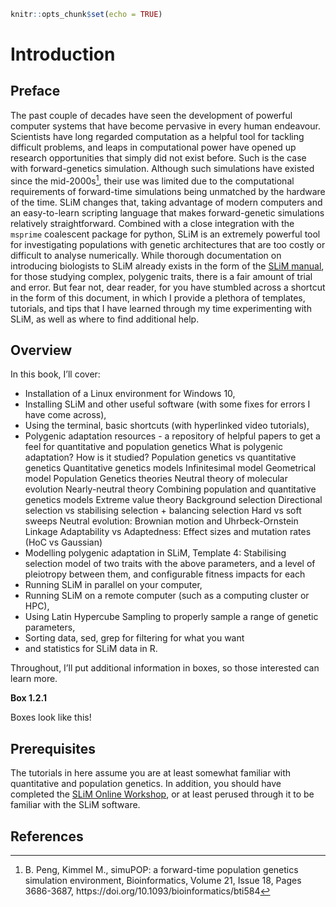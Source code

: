 

```{r setup, include=FALSE}
knitr::opts_chunk$set(echo = TRUE)
```

# Introduction

## Preface

The past couple of decades have seen the development of powerful computer systems that have become pervasive 
in every human endeavour. Scientists have long regarded computation as a helpful tool for tackling difficult problems, 
and leaps in computational power have opened up research opportunities that simply did not exist before. 
Such is the case with forward-genetics simulation. Although such simulations have existed since the mid-2000s[^fn1], 
their use was limited due to the computational requirements of forward-time simulations being unmatched by the hardware 
of the time. SLiM changes that, taking advantage of modern computers and an easy-to-learn scripting language that makes 
forward-genetic simulations relatively straightforward. Combined with a close integration with the `msprime` coalescent
package for python, SLiM is an extremely powerful tool for investigating populations with genetic architectures that are 
too costly or difficult to analyse numerically. While thorough documentation on introducing biologists to SLiM 
already exists in the form of the [SLiM manual](http://benhaller.com/slim/SLiM_Manual.pdf), for those studying complex, 
polygenic traits, there is a fair amount of trial and error. But fear not, dear reader, for you have stumbled across
a shortcut in the form of this document, in which I provide a plethora of templates, tutorials, and tips that I have 
learned through my time experimenting with SLiM, as well as where to find additional help.


## Overview

In this book, I'll cover:

- Installation of a Linux environment for Windows 10,
- Installing SLiM and other useful software (with some fixes for errors I have come across),
- Using the terminal, basic shortcuts (with hyperlinked video tutorials),
- Polygenic adaptation resources - a repository of helpful papers to get a feel for quantitative and population genetics
    What is polygenic adaptation?
        How is it studied? Population genetics vs quantitative genetics
    Quantitative genetics models
        Infinitesimal model
        Geometrical model
    Population Genetics theories
        Neutral theory of molecular evolution
        Nearly-neutral theory
    Combining population and quantitative genetics models
        Extreme value theory
    Background selection
    Directional selection vs stabilising selection + balancing selection
    Hard vs soft sweeps
    Neutral evolution: Brownian motion and Uhrbeck-Ornstein
    Linkage
    Adaptability vs Adaptedness: Effect sizes and mutation rates (HoC vs Gaussian)
- Modelling polygenic adaptation in SLiM, 
    Template 4: Stabilising selection model of two traits with the above parameters, and a level of pleiotropy between them, and configurable fitness impacts for each
- Running SLiM in parallel on your computer,
- Running SLiM on a remote computer (such as a computing cluster or HPC),
- Using Latin Hypercube Sampling to properly sample a range of genetic parameters,
- Sorting data,
    sed, grep for filtering for what you want
- and statistics for SLiM data in R.

Throughout, I'll put additional information in boxes, so those interested can learn more.

:::: {.extrabox data-latex=""}
::: {.center data-latex=""}
**Box 1.2.1**
:::
Boxes look like this!
::::

## Prerequisites

The tutorials in here assume you are at least somewhat familiar with quantitative and population genetics.
In addition, you should have completed the [SLiM Online Workshop](http://benhaller.com/workshops/workshops.html), 
or at least perused through it to be familiar with the SLiM software.

## References
[^fn1]: B. Peng, Kimmel M., simuPOP: a forward-time population genetics simulation environment, Bioinformatics, Volume 21, Issue 18, Pages 3686-3687, https://doi.org/10.1093/bioinformatics/bti584
